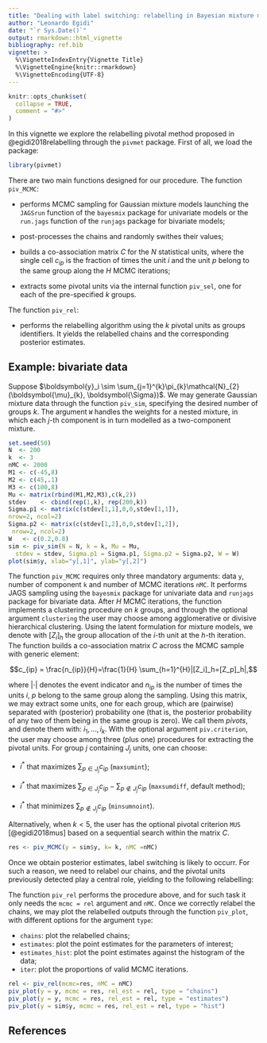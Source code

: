 ---
title: "Dealing with label switching: relabelling in Bayesian mixture models by pivotal units"
author: "Leonardo Egidi"
date: "`r Sys.Date()`"
output: rmarkdown::html_vignette
bibliography: ref.bib
vignette: >
  %\VignetteIndexEntry{Vignette Title}
  %\VignetteEngine{knitr::rmarkdown}
  %\VignetteEncoding{UTF-8}
---

```{r setup, include = FALSE}
knitr::opts_chunk$set(
  collapse = TRUE,
  comment = "#>"
)
```

In this vignette we explore the relabelling pivotal method proposed in @egidi2018relabelling through the `pivmet` package. First of all, we load the package:

```{r load, warning =FALSE, message = FALSE}
library(pivmet)
```


There are two main functions designed for our procedure. The function `piv_MCMC`: 

  +  performs MCMC sampling for Gaussian mixture models launching the `JAGSrun` function of the `bayesmix` package for univariate models or the `run.jags` function of the `runjags` package for bivariate models;
  
  + post-processes the chains and randomly swithes their values; 
  
  + builds a co-association matrix $C$ for the $N$ statistical units, where the single cell $c_{ip}$ is the fraction of times the unit $i$ and the unit $p$ belong to the same group along the $H$ MCMC iterations;
  
  + extracts some pivotal units via the internal function `piv_sel`, one for each of the pre-specified $k$ groups.
  
  The function `piv_rel`: 
  
  + performs the relabelling algorithm using the $k$ pivotal units as groups identifiers. It yields the relabelled chains and the corresponding posterior estimates.

## Example: bivariate data

Suppose $\boldsymbol{y}_i \sim \sum_{j=1}^{k}\pi_{k}\mathcal{N}_{2}(\boldsymbol{\mu}_{k}, \boldsymbol{\Sigma})$. We may generate Gaussian mixture data through the function `piv_sim`, specifying the desired number of groups $k$. The argument `W` handles the weights for a nested mixture, in which each $j$-th component is in turn modelled as a two-component mixture.


```{r nested, fig.align ='center'}
set.seed(50)
N  <- 200
k  <- 3
nMC <- 2000
M1 <- c(-45,8)
M2 <- c(45,.1)
M3 <- c(100,8)
Mu <- matrix(rbind(M1,M2,M3),c(k,2))
stdev    <- cbind(rep(1,k), rep(200,k))
Sigma.p1 <- matrix(c(stdev[1,1],0,0,stdev[1,1]),
nrow=2, ncol=2)
Sigma.p2 <- matrix(c(stdev[1,2],0,0,stdev[1,2]),
 nrow=2, ncol=2)
W   <- c(0.2,0.8)
sim <- piv_sim(N = N, k = k, Mu = Mu,
  stdev = stdev, Sigma.p1 = Sigma.p1, Sigma.p2 = Sigma.p2, W = W)
plot(sim$y, xlab="y[,1]", ylab="y[,2]")
```

The function ```piv_MCMC``` requires only three mandatory arguments: data ```y```, number of component ```k``` and number of MCMC iterations ```nMC```. It performs JAGS sampling using the ```bayesmix``` package for univariate data and ```runjags``` package for bivariate data. After $H$ MCMC iterations, the function implements a clustering procedure on $k$ groups, and through the optional argument `clustering` the user may choose among agglomerative or divisive hierarchical clustering. Using the latent formulation for mixture models, we denote with $[Z_i]_h$ the group allocation of the $i$-th unit at the $h$-th iteration. The function builds a co-association matrix $C$ across the MCMC sample with generic element:

$$c_{ip} = \frac{n_{ip}}{H}=\frac{1}{H} \sum_{h=1}^{H}|[Z_i]_h=[Z_p]_h|,$$

where $|\cdot|$ denotes the event indicator and $n_{ip}$ is the number of times the units $i, \ p$ belong to the same group along the sampling. Using this matrix, we may extract some units, one for each group, which
are (pairwise) separated with (posterior) probability one (that
is, the posterior probability of any two of them being in the
same group is zero). We call them *pivots*, and denote them with: $i_1,\ldots,i_k$. With the optional argument `piv.criterion`, the user may choose among three (plus one) procedures for extracting the pivotal units. For group $j$ containing $J_j$ units, one can choose:

-  $i^{*}$ that maximizes $\sum_{p \in J_j}c_{ip}$ (`maxsumint`);

- $i^{*}$ that maximizes $\sum_{p \in J_j}c_{ip}- \sum_{p \not\in J_j}c_{ip}$ (`maxsumdiff`, default method);

- $i^{*}$ that minimizes $\sum_{p \not\in J_j}c_{ip}$ (`minsumnoint`).

Alternatively, when $k <5$, the user has the optional pivotal criterion `MUS` [@egidi2018mus] based on a sequential search within the matrix $C$.



```{r mcmc, message =  FALSE, warning = FALSE}
res <- piv_MCMC(y = sim$y, k= k, nMC =nMC)
```

Once we obtain posterior estimates, label switching is likely to occurr. For such a reason, we need to relabel our chains, and the pivotal units previously detected play a central role, yielding to the following relabelling:

\begin{align*} 
[\mu_{j}]_h=&[\mu_{Z_{i_{j}}}]_h \\
[Z_{i}]_h =j & \mbox{ for } i : [Z_i]_h=[Z_{i_{j}}]_h.\\
\end{align*}

The function `piv_rel` performs the procedure above, and for such task it only needs the `mcmc = rel` argument and `nMC`. Once we correctly relabel the chains, we may plot the relabelled outputs through the function `piv_plot`, with different options for the argument `type`:

- `chains`: plot the relabelled chains;
- `estimates`: plot the point estimates for the parameters of interest;
- `estimates_hist`: plot the point estimates against the histogram of the data;
- `iter`: plot the proportions of valid MCMC iterations.


```{r pivotal_rel, fig.show='hold', fig.align='center'}
rel <- piv_rel(mcmc=res, nMC = nMC)
piv_plot(y = y, mcmc = res, rel_est = rel, type = "chains")
piv_plot(y = y, mcmc = res, rel_est = rel, type = "estimates")
piv_plot(y = sim$y, mcmc = res, rel_est = rel, type = "hist")
```


## References

